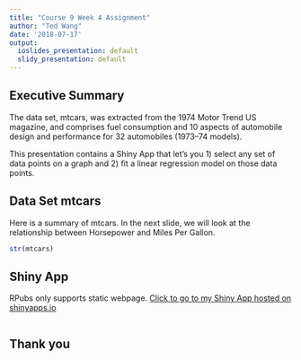 ```yaml
---
title: "Course 9 Week 4 Assignment"
author: "Ted Wang"
date: '2018-07-17'
output:
  ioslides_presentation: default
  slidy_presentation: default
---
```

## Executive Summary

The data set, mtcars, was extracted from the 1974 Motor Trend US magazine, and comprises fuel consumption and 10 aspects of automobile design and performance for 32 automobiles (1973–74 models).  
  
This presentation contains a Shiny App that let's you 1) select any set of data points on a graph and 2) fit a linear regression model on those data points.

## Data Set mtcars

Here is a summary of mtcars.  In the next slide, we will look at the relationship between Horsepower and Miles Per Gallon.

```r
str(mtcars)
```

## Shiny App

RPubs only supports static webpage. 
[Click to go to my Shiny App hosted on shinyapps.io](https://tedtkwang.shinyapps.io/shiny_interactive_fitline/)

```r
```

## Thank you

```r

```